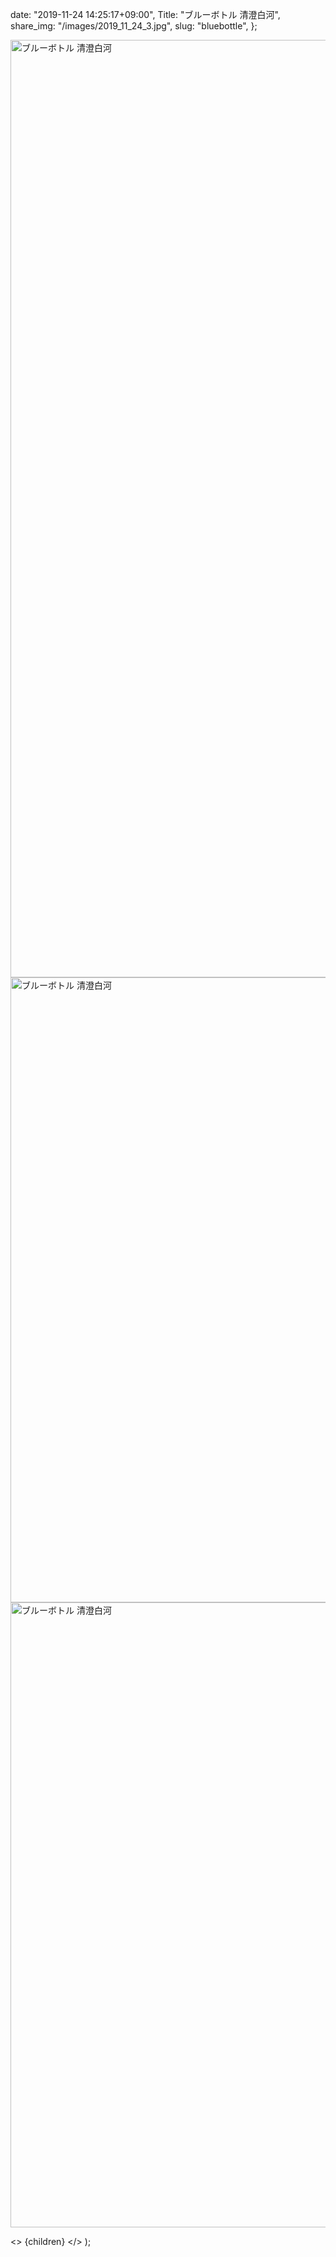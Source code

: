 
  date: "2019-11-24 14:25:17+09:00",
  Title: "ブルーボトル 清澄白河",
  share_img: "/images/2019_11_24_3.jpg",
  slug: "bluebottle",
};

<img src="/images/2019_11_24_1.jpg" alt="ブルーボトル 清澄白河" width="1000" height="1500" loading="lazy" />
<img src="/images/2019_11_24_2.jpg" alt="ブルーボトル 清澄白河" width="1500" height="1000" loading="lazy" />
<img src="/images/2019_11_24_3.jpg" alt="ブルーボトル 清澄白河" width="1500" height="1000" loading="lazy" />

  <>
    <Head>
      <title>{meta.Title} | 異郷好実</title>
    </Head>
    <PostLayout meta={meta}>{children}</PostLayout>
  </>
);

